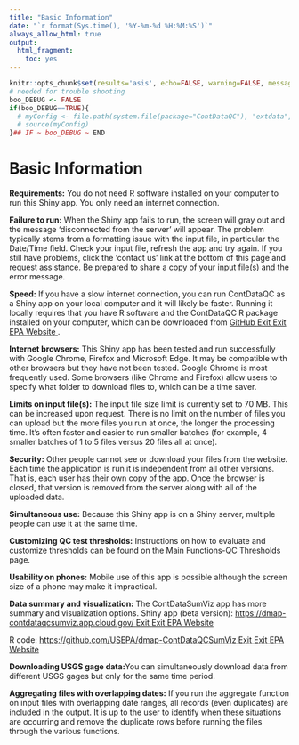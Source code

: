 ```yaml
---
title: "Basic Information"
date: "`r format(Sys.time(), '%Y-%m-%d %H:%M:%S')`"
always_allow_html: true
output:
  html_fragment:
    toc: yes
---
```


```r
knitr::opts_chunk$set(results='asis', echo=FALSE, warning=FALSE, message = FALSE)
# needed for trouble shooting
boo_DEBUG <- FALSE
if(boo_DEBUG==TRUE){
  # myConfig <- file.path(system.file(package="ContDataQC"), "extdata", "config.ORIG.R")
  # source(myConfig)
}## IF ~ boo_DEBUG ~ END
```

# Basic Information

**Requirements:** You do not need R software installed on your computer to run this Shiny app. You only need an internet connection.

**Failure to run:** When the Shiny app fails to run, the screen will gray out and the message 'disconnected from the server' will appear. The problem typically stems from a formatting issue with the input file, in particular the Date/Time field. Check your input file, refresh the app and try again. If you still have problems, click the 'contact us' link at the bottom of this page and request assistance. Be prepared to share  a copy of your input file(s) and the error message.

**Speed:** If you have a slow internet connection, you can run ContDataQC as a Shiny app on your local computer and it will likely be faster. Running it locally requires that you have R software and the ContDataQC R package installed on your computer, which can be downloaded from <a class="menu__link" href="https://github.com/leppott/ContDataQC" target="_blank">GitHub<span class="usa-tag external-link__tag" title="Exit EPA Website">
                    <span aria-hidden="true">Exit</span>
                    <span class="u-visually-hidden"> Exit EPA Website</span>
                  </span>
                </a>.

**Internet browsers:** This Shiny app has been tested and run successfully with Google Chrome, Firefox and Microsoft Edge. It may be compatible with other browsers but they have not been tested. Google Chrome is most frequently used. Some browsers (like Chrome and Firefox) allow users to specify what folder to download files to, which can be a time saver.

**Limits on input file(s):** The input file size limit is currently set to 70 MB. This can be increased upon request. There is no limit on the number of files you can upload but the more files you run at once, the longer the processing time. It's often faster and easier to run smaller batches (for example, 4 smaller batches of 1 to 5 files versus 20 files all at once).

**Security:** Other people cannot see or download your files from the website. Each time the application is run it is independent from all other versions. That is, each user has their own copy of the app. Once the browser is closed, that version is removed from the server along with all of the uploaded data.

**Simultaneous use:** Because this Shiny app is on a Shiny server, multiple people can use it at the same time.

**Customizing QC test thresholds:** Instructions on how to evaluate and customize thresholds can be found on the Main Functions-QC Thresholds page.

**Usability on phones:** Mobile use of this app is possible although the screen size of a phone may make it impractical.

**Data summary and visualization:** The ContDataSumViz app has more summary and visualization options.
Shiny app (beta version): <a class="menu__link" href="https://dmap-contdataqcsumviz.app.cloud.gov/" target="_blank">https://dmap-contdataqcsumviz.app.cloud.gov/<span class="usa-tag external-link__tag" title="Exit EPA Website">
                    <span aria-hidden="true">Exit</span>
                    <span class="u-visually-hidden"> Exit EPA Website</span>
                  </span>
                </a>

R code: <a class="menu__link" href="https://github.com/USEPA/dmap-ContDataQCSumViz" target="_blank">https://github.com/USEPA/dmap-ContDataQCSumViz<span class="usa-tag external-link__tag" title="Exit EPA Website">
                    <span aria-hidden="true">Exit</span>
                    <span class="u-visually-hidden"> Exit EPA Website</span>
                  </span>
                </a>
                
**Downloading USGS gage data:**You can simultaneously download data from different USGS gages but only for the same time period.

**Aggregating files with overlapping dates:** If you run the aggregate function on input files with overlapping date ranges, all records (even duplicates) are included in the output. It is up to the user to identify when these situations are occurring and remove the duplicate rows before running the files through the various functions.
